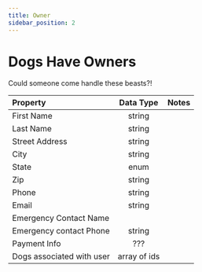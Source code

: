 ```yaml
---
title: Owner
sidebar_position: 2
---
```


# Dogs Have Owners

Could someone come handle these beasts?!

| Property                  |  Data Type   | Notes |
| :------------------------ | :----------: | :---- |
| First Name                |    string    |       |
| Last Name                 |    string    |       |
| Street Address            |    string    |       |
| City                      |    string    |       |
| State                     |     enum     |       |
| Zip                       |    string    |       |
| Phone                     |    string    |       |
| Email                     |    string    |       |
| Emergency Contact Name    |              |       |
| Emergency contact Phone   |    string    |       |
| Payment Info              |     ???      |       |
| Dogs associated with user | array of ids |       |
